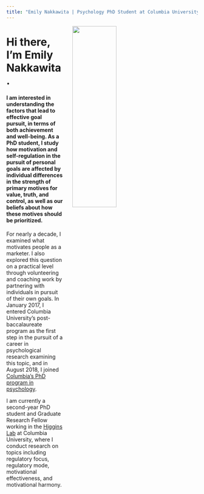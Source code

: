 ```yaml
---
title: "Emily Nakkawita | Psychology PhD Student at Columbia University"
---
```


<link rel="stylesheet" href="styles.css" type="text/css">

<img src="images/emilynakkawita.jpg" style="min-width: 330px; width:35%; margin-left: 25px" align="right">

# Hi there, I'm Emily Nakkawita.

#### I am interested in understanding the factors that lead to effective goal pursuit, in terms of both achievement and well-being. As a PhD student, I study how motivation and self-regulation in the pursuit of personal goals are affected by individual differences in the strength of primary motives for value, truth, and control, as well as our beliefs about how these motives should be prioritized.

For nearly a decade, I examined what motivates people as a marketer. I also explored this question on a practical level through volunteering and coaching work by partnering with individuals in pursuit of their own goals. In January 2017, I entered Columbia University’s post-baccalaureate program as the first step in the pursuit of a career in psychological research examining this topic, and in August 2018, I joined [Columbia’s PhD program in psychology](https://psychology.columbia.edu/content/graduate-program-0).

I am currently a second-year PhD student and Graduate Research Fellow working in the [Higgins Lab](http://higginsweb.psych.columbia.edu/) at Columbia University, where I conduct research on topics including regulatory focus, regulatory mode, motivational effectiveness, and motivational harmony.